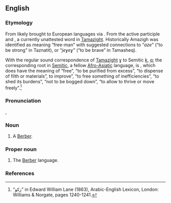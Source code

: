 {{also|amazigh}}
==English==

===Etymology===
From {{der|en|tzm|ⴰⵎⴰⵣⵉⵖ}} likely brought to European languages via {{borrowed|en|ar|أَمَازِيغ}}. From the active participle {{m|tzm|ⴰⵎ}} and {{m|tzm|ⴰⵣⵉⵖ}}, a currently unattested word in [[Tamazight]]. Historically Amazigh was identified as meaning “free-man” with suggested connections to “''aze''” (“to be strong” in Taznatit), or “''jeɣeɣ''” (“to be brave” in Tamasheq).

With the regular sound correspondence of [[Tamazight]] [[ɣ]] to Semitic [[k]], [[q]]; the corresponding root in [[Semitic]], a fellow [[Afro-Asiatic]] language, is {{ar-root|ز|ك|و|nocat=1}}, which does have the meaning of “free”, “to be purified from excess”, “to dispense of filth or materials”, to improve”, “to free something of inefficiencies”, “to shed its burdens”, “not to be bogged down”, “to allow to thrive or move freely”.<ref name="Lane">“زكو” in Edward William Lane (1863), Arabic-English Lexicon, London: Williams & Norgate, pages 1240-1241.</ref>

===Pronunciation===
{{IPA|en|/ʔæ.mæːˈziːʁ/|/ʔɑ.mɑːˈziːʁ/|/ʔa.maːˈziːʁ/}},

===Noun===
{{en-noun}}

# A [[Berber]].

===Proper noun===
{{en-proper noun}}

# The [[Berber]] language.

===References===
<references/>